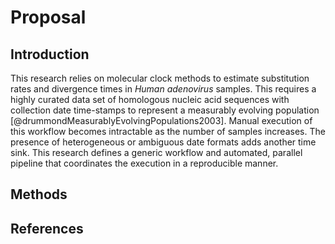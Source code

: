 # Proposal {.unnumbered}

## Introduction {.unnumbered}

This research relies on molecular clock methods to estimate substitution rates and divergence times in *Human adenovirus* samples. This requires a highly curated data set of homologous nucleic acid sequences with collection date time-stamps to represent a measurably evolving population [@drummondMeasurablyEvolvingPopulations2003]. Manual execution of this workflow becomes intractable as the number of samples increases. The presence of heterogeneous or ambiguous date formats adds another time sink. This research defines a generic workflow and automated, parallel pipeline that coordinates the execution in a reproducible manner.

## Methods {.unnumbered}


## References {.unnumbered}
